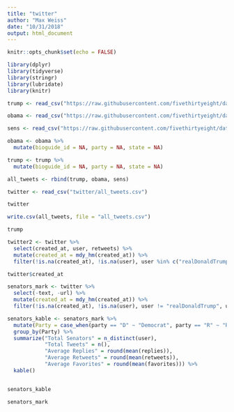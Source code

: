 ```yaml
---
title: "twitter"
author: "Max Weiss"
date: "10/31/2018"
output: html_document
---
```


```r
knitr::opts_chunk$set(echo = FALSE)

library(dplyr)
library(tidyverse)
library(stringr)
library(lubridate)
library(knitr)

```

















```r

trump <- read_csv("https://raw.githubusercontent.com/fivethirtyeight/data/master/twitter-ratio/realDonaldTrump.csv")

obama <- read_csv("https://raw.githubusercontent.com/fivethirtyeight/data/master/twitter-ratio/BarackObama.csv")

sens <- read_csv("https://raw.githubusercontent.com/fivethirtyeight/data/master/twitter-ratio/senators.csv")

obama <- obama %>%
  mutate(bioguide_id = NA, party = NA, state = NA)

trump <- trump %>%
  mutate(bioguide_id = NA, party = NA, state = NA)

all_tweets <- rbind(trump, obama, sens)

twitter <- read_csv("twitter/all_tweets.csv")

twitter

write.csv(all_tweets, file = "all_tweets.csv") 

trump

twitter2 <- twitter %>%
  select(created_at, user, retweets) %>%
  mutate(created_at = mdy_hm(created_at)) %>%
  filter(!is.na(created_at), !is.na(user), user %in% c("realDonaldTrump", "BarackObama"))

twitter$created_at

senators_mark <- twitter %>%
  select(-text, -url) %>%
  mutate(created_at = mdy_hm(created_at)) %>%
  filter(!is.na(created_at), !is.na(user), user != "realDonaldTrump", user != "BarackObama")   

senators_kable <- senators_mark %>%
  mutate(Party = case_when(party == "D" ~ "Democrat", party == "R" ~ "Republican", party == "I" ~ "Independent")) %>%
  group_by(Party) %>%
  summarize("Total Senators" = n_distinct(user),
            "Total Tweets" = n(),
            "Average Replies" = round(mean(replies)),
            "Average Retweets" = round(mean(retweets)),
            "Average Favorites" = round(mean(favorites))) %>%
  kable()


senators_kable

senators_mark

```
